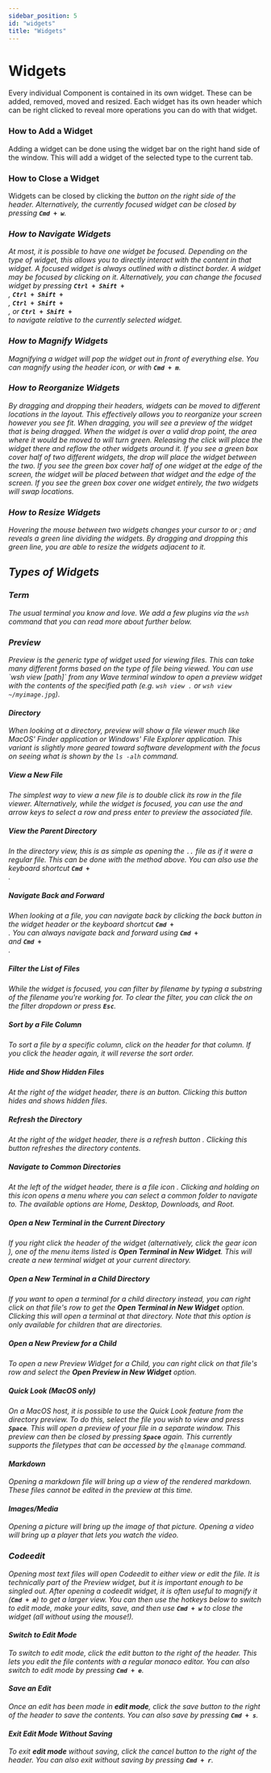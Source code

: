 ```yaml
---
sidebar_position: 5
id: "widgets"
title: "Widgets"
---
```

# Widgets

Every individual Component is contained in its own widget. These can be added, removed, moved and resized. Each widget has its own header which can be right clicked to reveal more operations you can do with that widget.

### How to Add a Widget
Adding a widget can be done using the widget bar on the right hand side of the window. This will add a widget of the selected type to the current tab.

### How to Close a Widget
Widgets can be closed by clicking the **<code><i className="fa-solid fa-sharp fa-xmark"/></code>** button on the right side of the header. Alternatively, the currently focused widget can be closed by pressing **`Cmd + w`**.

### How to Navigate Widgets
At most, it is possible to have one widget be focused. Depending on the type of widget, this allows you to directly interact with the content in that widget. A focused widget is always outlined with a distinct border. A widget may be focused by clicking on it. Alternatively, you can change the focused widget by pressing **<code>Ctrl + Shift + <i className="fa-regular fa-sharp fa-arrow-up"/></code>**, **<code>Ctrl + Shift + <i className="fa-regular fa-sharp fa-arrow-down"/></code>**, **<code>Ctrl + Shift + <i className="fa-regular fa-sharp fa-arrow-left"/></code>**, or **<code>Ctrl + Shift + <i className="fa-regular fa-sharp fa-arrow-right"/></code>** to navigate relative to the currently selected widget.

### How to Magnify Widgets
Magnifying a widget will pop the widget out in front of everything else. You can magnify using the header icon, or with **`Cmd + m`**.

### How to Reorganize Widgets
By dragging and dropping their headers, widgets can be moved to different locations in the layout. This effectively allows you to reorganize your screen however you see fit. When dragging, you will see a preview of the widget that is being dragged. When the widget is over a valid drop point, the area where it would be moved to will turn green. Releasing the click will place the widget there and reflow the other widgets around it. If you see a green box cover half of two different widgets, the drop will place the widget between the two. If you see the green box cover half of one widget at the edge of the screen, the widget will be placed between that widget and the edge of the screen. If you see the green box cover one widget entirely, the two widgets will swap locations.

### How to Resize Widgets
Hovering the mouse between two widgets changes your cursor to <i className="fa-sharp fa-arrows-left-right"/> or <i className="fa-sharp fa-arrows-up-down"/>; and reveals a green line dividing the widgets. By dragging and dropping this green line, you are able to resize the widgets adjacent to it.

## Types of Widgets

### Term
The usual terminal you know and love. We add a few plugins via the `wsh` command that you can read more about further below.

### Preview
Preview is the generic type of widget used for viewing files. This can take many different forms based on the type of file being viewed.
You can use \`wsh view [path]\` from any Wave terminal window to open a preview widget with the contents of the specified path (e.g. `wsh view .` or `wsh view ~/myimage.jpg`).

#### Directory
When looking at a directory, preview will show a file viewer much like MacOS' *Finder* application or Windows' *File Explorer* application. This variant is slightly more geared toward software development with the focus on seeing what is shown by the `ls -alh` command.

##### View a New File
The simplest way to view a new file is to double click its row in the file viewer. Alternatively, while the widget is focused, you can use the **<code><i className="fa-regular fa-sharp fa-arrow-up"/></code>** and **<code><i className="fa-regular fa-sharp fa-arrow-down"/></code>** arrow keys to select a row and press enter to preview the associated file.

##### View the Parent Directory
In the directory view, this is as simple as opening the `..` file as if it were a regular file. This can be done with the method above.  You can also use the keyboard shortcut **<code>Cmd + <i className="fa-regular fa-sharp fa-arrow-up"/></code>**.

##### Navigate Back and Forward
When looking at a file, you can navigate back by clicking the back button in the widget header or the keyboard shortcut **<code>Cmd + <i className="fa-regular fa-sharp fa-arrow-left"/></code>**.  You can always navigate back and forward using **<code>Cmd + <i className="fa-regular fa-sharp fa-arrow-left"/></code>** and **<code>Cmd + <i className="fa-regular fa-sharp fa-arrow-right"/></code>**.

##### Filter the List of Files
While the widget is focused, you can filter by filename by typing a substring of the filename you're working for. To clear the filter, you can click the **<code><i className="fa-solid fa-sharp fa-xmark"/></code>** on the filter dropdown or press **`Esc`**.

##### Sort by a File Column
To sort a file by a specific column, click on the header for that column. If you click the header again, it will reverse the sort order.

##### Hide and Show Hidden Files
At the right of the widget header, there is an **<code><i className="fa fa-sharp fa-solid fa-eye"/></code>** button. Clicking this button hides and shows hidden files.

##### Refresh the Directory
At the right of the widget header, there is a refresh button **<code><i className="fa fa-sharp fa-solid fa-arrows-rotate" /></code>**. Clicking this button refreshes the directory contents.

##### Navigate to Common Directories
At the left of the widget header, there is a file icon **<code><i className="fa fa-sharp fa-solid fa-folder-open"/></code>**. Clicking and holding on this icon opens a menu where you can select a common folder to navigate to. The available options are *Home*, *Desktop*, *Downloads*, and *Root*.

##### Open a New Terminal in the Current Directory
If you right click the header of the widget (alternatively, click the gear icon **<code><i className="fa fa-sharp fa-solid fa-cog"/></code>**), one of the menu items listed is **Open Terminal in New Widget**. This will create a new terminal widget at your current directory.

##### Open a New Terminal in a Child Directory
If you want to open a terminal for a child directory instead, you can right click on that file's row to get the **Open Terminal in New Widget** option. Clicking this will open a terminal at that directory. Note that this option is only available for children that are directories.

##### Open a New Preview for a Child
To open a new Preview Widget for a Child, you can right click on that file's row and select the **Open Preview in New Widget** option.


##### Quick Look (MacOS only)
On a MacOS host, it is possible to use the Quick Look feature from the directory preview. To do this, select the file you wish to view and press **`Space`**. This will open a preview of your file in a separate window. This preview can then be closed by pressing **`Space`** again. This currently supports the filetypes that can be accessed by the `qlmanage` command.

#### Markdown
Opening a markdown file will bring up a view of the rendered markdown. These files cannot be edited in the preview at this time.

#### Images/Media
Opening a picture will bring up the image of that picture. Opening a video will bring up a player that lets you watch the video.

### Codeedit
Opening most text files will open Codeedit to either view or edit the file. It is technically part of the Preview widget, but it is important enough to be singled out.
After opening a codeedit widget, it is often useful to magnify it (**`Cmd + m`**) to get a larger view.  You can then
use the hotkeys below to switch to edit mode, make your edits, save, and then use **`Cmd + w`** to close the widget (all without using the mouse!).

#### Switch to Edit Mode
To switch to edit mode, click the edit button to the right of the header. This lets you edit the file contents with a regular monaco editor.
You can also switch to edit mode by pressing **`Cmd + e`**.

#### Save an Edit
Once an edit has been made in **edit mode**, click the save button to the right of the header to save the contents.
You can also save by pressing **`Cmd + s`**.

#### Exit Edit Mode Without Saving
To exit **edit mode** without saving, click the cancel button to the right of the header.
You can also exit without saving by pressing **`Cmd + r`**.
